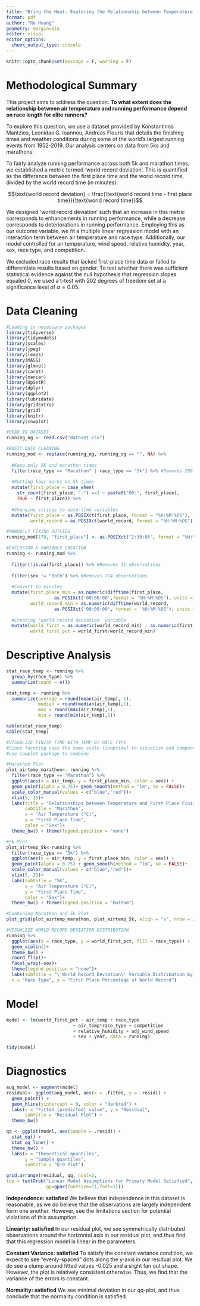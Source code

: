 ```yaml
---
title: "Bring the Heat: Exploring the Relationship between Temperature and Short & Long Distance Running Performance"
format: pdf
author: "Ro Huang"
geometry: margin=1in
editor: visual
editor_options: 
  chunk_output_type: console
---
```


```r
knitr::opts_chunk$set(message = F, warning = F)
```

# Methodological Summary

This project aims to address the question: **To what extent does the relationship between air temperature and running performance depend on race length for elite runners?**

To explore this question, we use a dataset provided by Konstantinos Mantzios, Leonidas G. Ioannou, Andreas Flouris that details the finishing times and weather conditions during some of the world's largest running events from 1952-2019. Our analysis centers on data from 5ks and marathons.

To fairly analyze running performance across both 5k and marathon times, we established a metric termed 'world record deviation'. This is quantified as the difference between the first place time and the world record time, divided by the world record time (in minutes):

$$\text{world record deviation} = \frac{\text{world record time - first place time}}{\text{world record time}}$$

We designed 'world record deviation' such that an increase in this metric corresponds to enhancements in running performance, while a decrease corresponds to deteriorations in running performance. Employing this as our outcome variable, we fit a multiple linear regression model with an interaction term between air temperature and race type. Additionally, our model controlled for air temperature, wind speed, relative humidity, year, sex, race type, and competition.

We excluded race results that lacked first-place time data or failed to differentiate results based on gender. To test whether there was sufficient statistical evidence against the null hypothesis that regression slopes equaled 0, we used a t-test with 202 degrees of freedom set at a significance level of $\alpha = 0.05$.

# Data Cleaning

```r
#Loading in necessary packages
library(tidyverse)
library(tidymodels)
library(scales)
library(jpeg)
library(leaps)
library(MASS)
library(glmnet)
library(caret)
library(naniar)
library(UpSetR)
library(dplyr)
library(ggplot2)
library(lubridate)
library(gridExtra)
library(grid)
library(knitr)
library(cowplot)
```

```r
#READ IN DATASET
running_og <- read.csv("dataset.csv")

#BASIC DATA CLEANING
running_mod <- replace(running_og, running_og == "", NA) %>% 
  
  #Keep only 5K and marathon times 
  filter(race_type == "Marathon" | race_type == "5k") %>% #Removes 299 observations
  
  #Putting hour marks on 5k times
  mutate(first_place = case_when(
    str_count(first_place, ":") ==1 ~ paste0("00:", first_place), 
    TRUE ~ first_place)) %>% 
    
  #Changing strings to date-time variables
  mutate(first_place = as.POSIXct(first_place, format = "%H:%M:%OS"),
         world_record = as.POSIXct(world_record, format = "%H:%M:%OS"))

#MANUALLY FIXING OUTLIER
running_mod[178, "first_place"] <- as.POSIXct("2:30:05", format = "%H:%M:%OS")
```

```r
#EXCLUSION & VARIABLE CREATION
running <- running_mod %>% 
  
  filter(!is.na(first_place)) %>% #Removes 31 observations
  
  filter(sex != "Both") %>% #Removes 714 observations
  
  #Convert to minutes
  mutate(first_place_min = as.numeric(difftime(first_place, 
                  as.POSIXct('00:00:00',format = '%H:%M:%OS'), units = 'min')),
         world_record_min = as.numeric(difftime(world_record, 
                  as.POSIXct('00:00:00', format = '%H:%M:%OS'), units = 'min'))) %>% 
  
  #Creating 'world record deviation' variable
  mutate(world_first = as.numeric(world_record_min) - as.numeric(first_place_min),
         world_first_pct = world_first/world_record_min)
```

# Descriptive Analysis

```r
stat_race_temp <- running %>% 
  group_by(race_type) %>% 
  summarize(count = n())

stat_temp <- running %>% 
  summarize(average = round(mean(air_temp), 1),
            median = round(median(air_temp),1),
            max = round(max(air_temp),1),
            min = round(min(air_temp),1))

kable(stat_race_temp)
kable(stat_temp)
```

```r
#VISUALIZE FINISH TIME WITH TEMP BY RACE TYPE
#Since faceting uses the same scale (inoptimal to visualize and compare marathon/5k),
#use cowplot package to combine

#Marathon Plot
plot_airtemp_marathon<- running %>% 
  filter(race_type == "Marathon") %>% 
  ggplot(aes(x = air_temp, y = first_place_min, color = sex)) +
  geom_point(alpha = 0.75)+ geom_smooth(method = "lm", se = FALSE)+
  scale_color_manual(values = c("blue","red"))+
  xlim(5, 35)+
  labs(title = "Relationships between Temperature and First Place Finishing Times",
       subtitle = "Marathon", 
       x = "Air Temperature (°C)", 
       y = "First Place Time", 
       color = "Sex")+
  theme_bw() + theme(legend.position = "none")

#5k Plot
plot_airtemp_5k<-running %>% 
  filter(race_type == "5k") %>% 
  ggplot(aes(x = air_temp, y = first_place_min, color = sex)) +
  geom_point(alpha = 0.75) + geom_smooth(method = "lm", se = FALSE)+
  scale_color_manual(values = c("blue","red"))+
  xlim(5, 35)+
  labs(subtitle = "5K",
       x = "Air Temperature (°C)", 
       y = "First Place Time", 
       color = "Sex")+
  theme_bw() + theme(legend.position = "bottom")

#Combining Marathon and 5k Plot
plot_grid(plot_airtemp_marathon, plot_airtemp_5k, align = "v", nrow = 2, rel_heights = c(10/21, 11/21))

#VISUALIZE WORLD RECORD DEVIATION DISTRIBUTION
running %>% 
  ggplot(aes(x = race_type, y = world_first_pct, fill = race_type)) +
  geom_violin()+
  theme_bw() + 
  coord_flip()+
  facet_wrap(~sex)+
  theme(legend.position = "none")+
  labs(subtitle = "\'World Record Deviation\' Variable Distribution by Race Type",
  x = "Race Type", y = "First Place Percentage of World Record")
```

# Model

```r
model <- lm(world_first_pct ~ air_temp + race_type 
                         + air_temp*race_type + competition
                         + relative_humidity + adj_wind_speed 
                         + sex + year, data = running)

tidy(model)
```

# Diagnostics

```r
aug_model <- augment(model)
residual<- ggplot(aug_model, aes(x = .fitted, y = .resid)) + 
  geom_point() + 
  geom_hline(yintercept = 0, color = "darkred") + 
  labs(x = "Fitted (predicted) value", y = "Residual",
       subtitle = "Residual Plot") + 
  theme_bw()

qq <- ggplot(model, aes(sample = .resid)) +
  stat_qq() + 
  stat_qq_line() + 
  theme_bw() + 
  labs(x = "Theoretical quantiles", 
       y = "Sample quantiles",
       subtitle = "Q-Q Plot")

grid.arrange(residual, qq, ncol=2, 
top = textGrob("Linear Model Assumptions for Primary Model Satisfied",
               gp=gpar(fontsize=11,font=1)))
```

**Independence: satisfied** We believe that independence in this dataset is reasonable, as we do believe that the observations are largely independent form one another. However, see the limitations section for potential violations of this assumption.

**Linearity: satisfied** In our residual plot, we see symmetrically distributed observations around the horizontal axis in our residual plot, and thus find that this regression model is linear in the parameters.

**Constant Variance: satisfied** To satisfy the constant variance condition, we expect to see "evenly-spaced" dots along the y-axis in our residual plot. We do see a clump around fitted values -0.025 and a slight fan out shape. However, the plot is relatively consistent otherwise. Thus, we find that the variance of the errors is constant.

**Normality: satisfied** We see minimal deviation in our qq-plot, and thus conclude that the normality condition is satisfied.